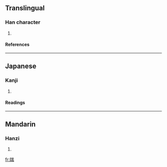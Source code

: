 ==Translingual==
===Han character===
{{Han char|rn=38|rad=女|as=07|sn=10|four=4341<sub>2</sub>|canj=女戈山竹 (VIUH)}}
# {{defn|Han|sort=女07}}
====References====
{{Han ref|kx=0262.030|dkj=06291|hdz=21050.140|uh=5A0F|ud=23055|bh=D160|bd=53600}}
----
==Japanese==
===Kanji===
{{ja-kanji|grade=|rs=女07}}
# {{defn|Japanese}} 
====Readings====
{{ja-readings|on=[[ぼう]] (bō), [[もう]] (mō)|kun=}}
----
==Mandarin==
===Hanzi===
{{cmn-hanzi|pin=[[máng]] ([[mang2]]), [[nà]] ([[na4]])|wg=mang<sup>2</sup>, na<sup>4</sup>}}
# {{defn|Mandarin}}

[[fr:娏]]